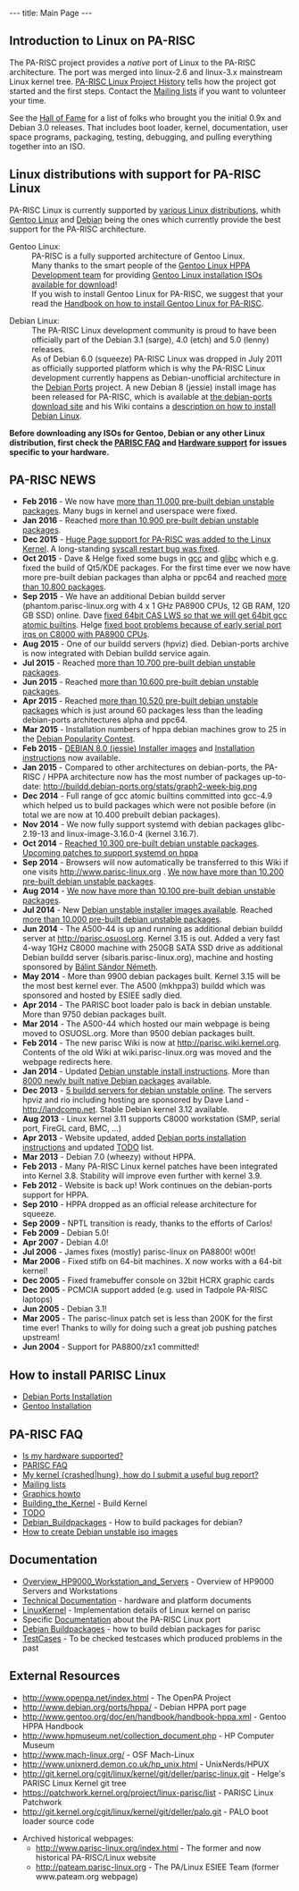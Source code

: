 ---
title: Main Page
---

== Introduction to Linux on PA-RISC ==

The PA-RISC project provides a ''native'' port of Linux to the PA-RISC architecture. The port was merged into linux-2.6 and linux-3.x mainstream Linux kernel tree.
[[PA-RISC Linux Project History]] tells how the project got started and the first steps.
Contact the [[Mailing lists]] if you want to volunteer your time.

See the [[Hall of Fame]] for a list of folks who brought you the initial 0.9x and Debian 3.0 releases.
That includes boot loader, kernel, documentation, user space programs, packaging, testing, debugging, and pulling everything together into an ISO.

== Linux distributions with support for PA-RISC Linux == 

PA-RISC Linux is currently supported by [http://wiki.parisc-linux.org/Distributions various Linux distributions], whith [http://www.gentoo.org Gentoo Linux] and [http://www.debian.org Debian] being the ones which currently provide the best support for the PA-RISC architecture.

; Gentoo Linux:
: PA-RISC is a fully supported architecture of Gentoo Linux.<br>
: Many thanks to the smart people of the [http://www.gentoo.org/proj/en/base/hppa Gentoo Linux HPPA Development team] for providing [http://www.gentoo.org/main/en/where.xml Gentoo Linux installation ISOs available for download]!
: If you wish to install Gentoo Linux for PA-RISC, we suggest that your read the [http://www.gentoo.org/doc/en/handbook/handbook-hppa.xml Handbook on how to install Gentoo Linux for PA-RISC].

; Debian Linux:
: The PA-RISC Linux development community is proud to have been officially part of the Debian 3.1 (sarge), 4.0 (etch) and 5.0 (lenny) releases.
: As of Debian 6.0 (squeeze) PA-RISC Linux was dropped in July 2011 as officially supported platform which is why the PA-RISC Linux development currently happens as Debian-unofficial architecture in the [http://www.debian-ports.org Debian Ports] project. A new Debian 8 (jessie) install image has been released for PA-RISC, which is available at [http://ftp.debian-ports.org/debian-cd/hppa/debian-8.0 the debian-ports download site] and his Wiki contains a [[Debian Ports Installation | description on how to install Debian Linux]].
 
'''Before downloading any ISOs for Gentoo, Debian or any other Linux distribution, first check the
[[PARISC FAQ]] and [[Hardware support]] for issues specific to your hardware.'''

== PA-RISC NEWS == 
* '''Feb 2016''' - We now have [http://buildd.debian-ports.org/status/architecture.php?a=hppa&suite=sid more than 11.000 pre-built debian unstable packages]. Many bugs in kernel and userspace were fixed. 
* '''Jan 2016''' - Reached [http://buildd.debian-ports.org/status/architecture.php?a=hppa&suite=sid more than 10.900 pre-built debian unstable packages]. 
* '''Dec 2015''' - [http://git.kernel.org/cgit/linux/kernel/git/torvalds/linux.git/commit/?id=736d2169338a50c8814efc186b5423aee43b0c68 Huge Page support for PA-RISC was added to the Linux Kernel]. A long-standing [http://git.kernel.org/cgit/linux/kernel/git/torvalds/linux.git/commit/?id=71a71fb5374a23be36a91981b5614590b9e722c3 syscall restart bug was fixed].
* '''Oct 2015''' - Dave & Helge fixed some bugs in [https://gcc.gnu.org/bugzilla/show_bug.cgi?id=68079 gcc] and [https://sourceware.org/bugzilla/show_bug.cgi?id=19170 glibc] which e.g. fixed the build of Qt5/KDE packages. For the first time ever we now have more pre-built debian packages than alpha or ppc64 and reached [http://buildd.debian-ports.org/status/architecture.php?a=hppa&suite=sid more than 10.800 packages].
* '''Sep 2015''' - We have an additional Debian buildd server (phantom.parisc-linux.org with 4 x 1 GHz PA8900 CPUs, 12 GB RAM, 120 GB SSD) online. Dave [http://git.kernel.org/cgit/linux/kernel/git/torvalds/linux.git/commit/?id=1b59ddfcf1678de38a1f8ca9fb8ea5eebeff1843 fixed 64bit CAS LWS so that we will get 64bit gcc atomic builtins]. Helge [http://git.kernel.org/cgit/linux/kernel/git/torvalds/linux.git/commit/?id=b1b4e435e4ef7de77f07bf2a42c8380b960c2d44 fixed boot problems because of early serial port irqs on C8000 with PA8900 CPUs].
* '''Aug 2015''' - One of our buildd servers (hpviz) died. Debian-ports archive is now integrated with Debian buildd service again. 
* '''Jul 2015''' - Reached [http://buildd.debian-ports.org/status/architecture.php?a=hppa&suite=sid more than 10.700 pre-built debian unstable packages]. 
* '''Jun 2015''' - Reached [http://buildd.debian-ports.org/status/architecture.php?a=hppa&suite=sid more than 10.600 pre-built debian unstable packages]. 
* '''Apr 2015''' - Reached [http://buildd.debian-ports.org/status/architecture.php?a=hppa&suite=sid more than 10.520 pre-built debian unstable packages] which is just around 60 packages less than the leading debian-ports architectures alpha and ppc64. 
* '''Mar 2015''' - Installation numbers of hppa debian machines grow to 25 in the [http://popcon.debian.org Debian Popularity Contest].
* '''Feb 2015''' - [http://ftp.debian-ports.org/debian-cd/hppa/debian-8.0/ DEBIAN 8.0 (jessie) Installer images] and [[Debian_Ports_Installation|Installation instructions]] now available.
* '''Jan 2015''' - Compared to other architectures on debian-ports, the PA-RISC / HPPA architecture now has the most number of packages up-to-date:  http://buildd.debian-ports.org/stats/graph2-week-big.png
* '''Dec 2014''' - Full range of gcc atomic builtins committed into gcc-4.9 which helped us to build packages which were not posible before (in total we are now at 10.400 prebuilt debian packages).
* '''Nov 2014''' - We now fully support systemd with debian packages glibc-2.19-13 and linux-image-3.16.0-4 (kernel 3.16.7).
* '''Oct 2014''' - [http://buildd.debian-ports.org/status/architecture.php?a=hppa&suite=sid Reached 10.300 pre-built debian unstable packages]. [https://patchwork.kernel.org/patch/5048751 Upcoming patches to support systemd on hppa]
* '''Sep 2014''' - Browsers will now automatically be transferred to this Wiki if one visits http://www.parisc-linux.org . [http://buildd.debian-ports.org/status/architecture.php?a=hppa&suite=sid We now have more than 10.200 pre-built debian unstable packages].
* '''Aug 2014''' - [http://buildd.debian-ports.org/status/architecture.php?a=hppa&suite=sid We now have more than 10.100 pre-built debian unstable packages].
* '''Jul 2014''' - New [[Debian Ports Installation | Debian unstable installer images available]]. Reached [http://buildd.debian-ports.org/status/architecture.php?a=hppa&suite=sid more than 10.000 pre-built debian unstable packages].
* '''Jun 2014''' - The A500-44 is up and running as additional debian buildd server at http://parisc.osuosl.org. Kernel 3.15 is out. Added a very fast 4-way 1GHz C8000 machine with 250GB SATA SSD drive as additional Debian buildd server (sibaris.parisc-linux.org), machine and hosting sponsored by [mailto:pannonmage@googlemail.com Bálint Sándor Németh]. 
* '''May 2014''' - More than 9900 debian packages built. Kernel 3.15 will be the most best kernel ever. The A500 (mkhppa3) buildd which was sponsored and hosted by ESIEE sadly died.
* '''Apr 2014''' - The PARISC boot loader palo is back in debian unstable. More than 9750 debian packages built.
* '''Mar 2014''' - The A500-44 which hosted our main webpage is being moved to OSUOSL.org. More than 9500 debian packages built.
* '''Feb 2014''' - The new parisc Wiki is now at http://parisc.wiki.kernel.org. Contents of the old Wiki at wiki.parisc-linux.org was moved and the webpage redirects here.
* '''Jan 2014''' - Updated [[Debian_Ports_Installation|Debian unstable install instructions]]. More than [http://buildd.debian-ports.org/stats 8000 newly built native Debian packages] available.
* '''Dec 2013''' - [http://unstable.buildd.net/index-hppa.html 5 buildd servers for debian unstable online]. The servers hpviz and rio including hosting are sponsored by Dave Land - http://landcomp.net. Stable Debian kernel 3.12 available. 
* '''Aug 2013''' - Linux kernel 3.11 supports C8000 workstation (SMP, serial port, FireGL card, BMC, ...)
* '''Apr 2013''' - Website updated, added [[Debian_Ports_Installation|Debian ports installation instructions]] and updated [[TODO]] list.
* '''Mar 2013''' - Debian 7.0 (wheezy) without HPPA.
* '''Feb 2013''' - Many PA-RISC Linux kernel patches have been integrated into Kernel 3.8. Stability will improve even further with kernel 3.9.
* '''Feb 2012''' - Website is back up! Work continues on the debian-ports support for HPPA.
* '''Sep 2010''' - HPPA dropped as an official release architecture for squeeze.
* '''Sep 2009''' - NPTL transition is ready, thanks to the efforts of Carlos!
* '''Feb 2009''' - Debian 5.0!
* '''Apr 2007''' - Debian 4.0!
* '''Jul 2006''' - James fixes (mostly) parisc-linux on PA8800! w00t!
* '''Mar 2006''' - Fixed stifb on 64-bit machines. X now works with a 64-bit kernel!
* '''Dec 2005''' - Fixed framebuffer console on 32bit HCRX graphic cards
* '''Dec 2005''' - PCMCIA support added (e.g. used in Tadpole PA-RISC laptops)
* '''Jun 2005''' - Debian 3.1!
* '''Mar 2005''' - The parisc-linux patch set is less than 200K for the first time ever! Thanks to willy for doing such a great job pushing patches upstream!
* '''Jun 2004''' - Support for PA8800/zx1 committed!

== How to install PARISC Linux == 
* [[Debian Ports Installation]]
* [http://www.gentoo.org/doc/en/handbook/handbook-hppa.xml Gentoo Installation]

== PA-RISC FAQ == 
* [[Hardware_support|Is my hardware supported?]]
* [[PARISC FAQ]]
* [[How to report a parisc-linux kernel problem|My kernel {crashed|hung}, how do I submit a useful bug report?]]
* [[Mailing lists]]
* [[Graphics howto]]
* [[Building_the_Kernel]] - Build Kernel
* [[TODO]]
* [[Debian_Buildpackages]] - How to build packages for debian?
* [[How to create Debian unstable iso images]]

== Documentation ==
* [[Overview_HP9000_Workstation_and_Servers]] - Overview of HP9000 Servers and Workstations
* [[Technical Documentation]] - hardware and platform documents
* [[LinuxKernel]] - Implementation details of Linux kernel on parisc
* Specific [[Documentation]] about the PA-RISC Linux port
* [[Debian Buildpackages]] - how to build debian packages for parisc
* [[TestCases]] - To be checked testcases which produced problems in the past

== External Resources ==

* http://www.openpa.net/index.html - The OpenPA Project
* http://www.debian.org/ports/hppa/ - Debian HPPA port page
* http://www.gentoo.org/doc/en/handbook/handbook-hppa.xml - Gentoo HPPA Handbook
* http://www.hpmuseum.net/collection_document.php - HP Computer Museum
* http://www.mach-linux.org/ - OSF Mach-Linux
* http://www.unixnerd.demon.co.uk/hp_unix.html - UnixNerds/HPUX
* http://git.kernel.org/cgit/linux/kernel/git/deller/parisc-linux.git - Helge's PARISC Linux Kernel git tree
* https://patchwork.kernel.org/project/linux-parisc/list - PARISC Linux Patchwork
* http://git.kernel.org/cgit/linux/kernel/git/deller/palo.git - PALO boot loader source code

* Archived historical webpages:
** http://www.parisc-linux.org/index.html - The former and now historical PA-RISC/Linux website
** http://pateam.parisc-linux.org - The PA/Linux ESIEE Team (former www.pateam.org webpage)